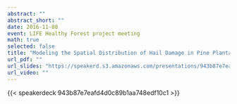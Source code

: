 ```yaml
---
abstract: ""
abstract_short: ""
date: 2016-11-08
event: LIFE Healthy Forest project meeting
math: true
selected: false
title: "Modeling the Spatial Distribution of Hail Damage in Pine Plantations of Northern Spain as a Major Risk Factor for Forest Disease"
url_pdf: ""
url_slides: "https://speakerd.s3.amazonaws.com/presentations/943b87e7eafd4d0c89b1aa748edf10c1/MA.Schratz.presentation.pdf"
url_video: ""
---
```


{{< speakerdeck 943b87e7eafd4d0c89b1aa748edf10c1 >}}

